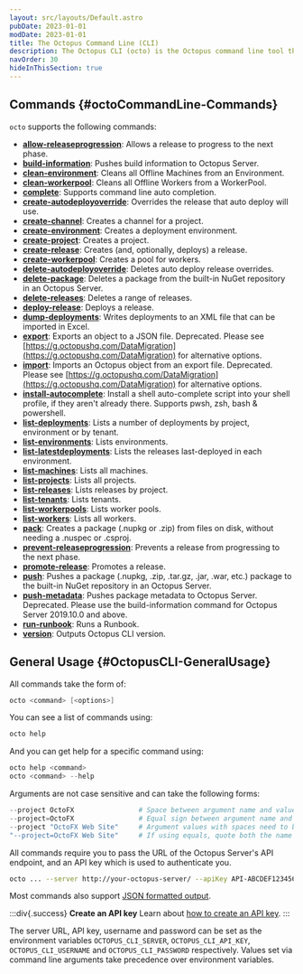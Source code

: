 ```yaml
---
layout: src/layouts/Default.astro
pubDate: 2023-01-01
modDate: 2023-01-01
title: The Octopus Command Line (CLI)
description: The Octopus CLI (octo) is the Octopus command line tool that builds on top of the Octopus REST API.
navOrder: 30
hideInThisSection: true
---
```


<OctopusCli />

## Commands {#octoCommandLine-Commands}

`octo` supports the following commands:

- **[allow-releaseprogression](/src/pages/docs/octopus-rest-api/octopus-cli/allow-releaseprogression.md)**:  Allows a release to progress to the next phase.
- **[build-information](/src/pages/docs/octopus-rest-api/octopus-cli/build-information.md)**:  Pushes build information to Octopus Server.
- **[clean-environment](/src/pages/docs/octopus-rest-api/octopus-cli/clean-environment.md)**:  Cleans all Offline Machines from an Environment.
- **[clean-workerpool](/src/pages/docs/octopus-rest-api/octopus-cli/clean-workerpool.md)**:  Cleans all Offline Workers from a WorkerPool.
- **[complete](/src/pages/docs/octopus-rest-api/octopus-cli/complete.md)**:  Supports command line auto completion.
- **[create-autodeployoverride](/src/pages/docs/octopus-rest-api/octopus-cli/create-autodeployoverride.md)**:  Overrides the release that auto deploy will use.
- **[create-channel](/src/pages/docs/octopus-rest-api/octopus-cli/create-channel.md)**:  Creates a channel for a project.
- **[create-environment](/src/pages/docs/octopus-rest-api/octopus-cli/create-environment.md)**:  Creates a deployment environment.
- **[create-project](/src/pages/docs/octopus-rest-api/octopus-cli/create-project.md)**:  Creates a project.
- **[create-release](/src/pages/docs/octopus-rest-api/octopus-cli/create-release.md)**:  Creates (and, optionally, deploys) a release.
- **[create-workerpool](/src/pages/docs/octopus-rest-api/octopus-cli/create-workerpool.md)**:  Creates a pool for workers.
- **[delete-autodeployoverride](/src/pages/docs/octopus-rest-api/octopus-cli/delete-autodeployoverride.md)**:  Deletes auto deploy release overrides.
- **[delete-package](/src/pages/docs/octopus-rest-api/octopus-cli/delete-package.md)**:  Deletes a package from the built-in NuGet repository in an Octopus Server.
- **[delete-releases](/src/pages/docs/octopus-rest-api/octopus-cli/delete-releases.md)**:  Deletes a range of releases.
- **[deploy-release](/src/pages/docs/octopus-rest-api/octopus-cli/deploy-release.md)**:  Deploys a release.
- **[dump-deployments](/src/pages/docs/octopus-rest-api/octopus-cli/dump-deployments.md)**:  Writes deployments to an XML file that can be imported in Excel.
- **[export](/src/pages/docs/octopus-rest-api/octopus-cli/export.md)**:  Exports an object to a JSON file. Deprecated. Please see [https://g.octopushq.com/DataMigration](https://g.octopushq.com/DataMigration) for alternative options.
- **[import](/src/pages/docs/octopus-rest-api/octopus-cli/import.md)**:  Imports an Octopus object from an export file. Deprecated. Please see [https://g.octopushq.com/DataMigration](https://g.octopushq.com/DataMigration) for alternative options.
- **[install-autocomplete](/src/pages/docs/octopus-rest-api/octopus-cli/install-autocomplete.md)**:  Install a shell auto-complete script into your shell profile, if they aren't already there. Supports pwsh, zsh, bash & powershell.
- **[list-deployments](/src/pages/docs/octopus-rest-api/octopus-cli/list-deployments.md)**:  Lists a number of deployments by project, environment or by tenant.
- **[list-environments](/src/pages/docs/octopus-rest-api/octopus-cli/list-environments.md)**:  Lists environments.
- **[list-latestdeployments](/src/pages/docs/octopus-rest-api/octopus-cli/list-latestdeployments.md)**:  Lists the releases last-deployed in each environment.
- **[list-machines](/src/pages/docs/octopus-rest-api/octopus-cli/list-machines.md)**:  Lists all machines.
- **[list-projects](/src/pages/docs/octopus-rest-api/octopus-cli/list-projects.md)**:  Lists all projects.
- **[list-releases](/src/pages/docs/octopus-rest-api/octopus-cli/list-releases.md)**:  Lists releases by project.
- **[list-tenants](/src/pages/docs/octopus-rest-api/octopus-cli/list-tenants.md)**:  Lists tenants.
- **[list-workerpools](/src/pages/docs/octopus-rest-api/octopus-cli/list-workerpools.md)**:  Lists worker pools.
- **[list-workers](/src/pages/docs/octopus-rest-api/octopus-cli/list-workers.md)**:  Lists all workers.
- **[pack](/src/pages/docs/octopus-rest-api/octopus-cli/pack.md)**:  Creates a package (.nupkg or .zip) from files on disk, without needing a .nuspec or .csproj.
- **[prevent-releaseprogression](/src/pages/docs/octopus-rest-api/octopus-cli/prevent-releaseprogression.md)**:  Prevents a release from progressing to the next phase.
- **[promote-release](/src/pages/docs/octopus-rest-api/octopus-cli/promote-release.md)**:  Promotes a release.
- **[push](/src/pages/docs/octopus-rest-api/octopus-cli/push.md)**:  Pushes a package (.nupkg, .zip, .tar.gz, .jar, .war, etc.) package to the built-in NuGet repository in an Octopus Server.
- **[push-metadata](/src/pages/docs/octopus-rest-api/octopus-cli/push-metadata.md)**:  Pushes package metadata to Octopus Server.  Deprecated. Please use the build-information command for Octopus Server 2019.10.0 and above.
- **[run-runbook](/src/pages/docs/octopus-rest-api/octopus-cli/run-runbook.md)**:  Runs a Runbook.
- **[version](/src/pages/docs/octopus-rest-api/octopus-cli/version.md)**:  Outputs Octopus CLI version.

## General Usage \{#OctopusCLI-GeneralUsage}

All commands take the form of:

```powershell
octo <command> [<options>]
```

You can see a list of commands using:

```powershell
octo help
```

And you can get help for a specific command using:

```powershell
octo help <command>
octo <command> --help
```

Arguments are not case sensitive and can take the following forms:

```powershell
--project OctoFX                # Space between argument name and value
--project=OctoFX                # Equal sign between argument name and value
--project "OctoFX Web Site"     # Argument values with spaces need to be quoted
"--project=OctoFX Web Site"     # If using equals, quote both the name and value, not just the value
```

All commands require you to pass the URL of the Octopus Server's API endpoint, and an API key which is used to authenticate you.

```bash
octo ... --server http://your-octopus-server/ --apiKey API-ABCDEF123456
```

Most commands also support [JSON formatted output](/docs/octopus-rest-api/octopus-cli/formatted-output).

:::div{.success}
**Create an API key**
Learn about [how to create an API key](/docs/octopus-rest-api/how-to-create-an-api-key).
:::

The server URL, API key, username and password can be set as the environment variables `OCTOPUS_CLI_SERVER`, `OCTOPUS_CLI_API_KEY`, `OCTOPUS_CLI_USERNAME` and `OCTOPUS_CLI_PASSWORD` respectively. Values set via command line arguments take precedence over environment variables.

<OctoAutocompleteTabCompletion />
